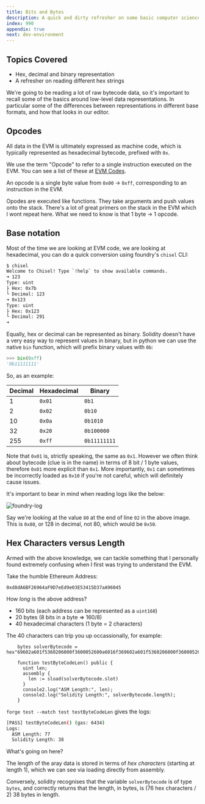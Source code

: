 ```yaml
---
title: Bits and Bytes
description: A quick and dirty refresher on some basic computer science concepts related to hex, bytes and memory.
index: 990
appendix: true
next: dev-environment
---
```


## Topics Covered

- Hex, decimal and binary representation
- A refresher on reading different hex strings

We're going to be reading a lot of raw bytecode data, so it's important to recall some of the basics around low-level data representations. In particular some of the differences between representations in different base formats, and how that looks in our editor.

## Opcodes

All data in the EVM is ultimately expressed as machine code, which is typically represented as hexadecimal bytecode, prefixed with `0x`.

We use the term "Opcode" to refer to a single instruction executed on the EVM. You can see a list of these at [EVM Codes](https://www.evm.codes/).

An opcode is a single byte value from `0x00` -> `0xff`, corresponding to an instruction in the EVM.

Opodes are executed like functions. They take arguments and push values onto the stack. There's a lot of great primers on the stack in the EVM which I wont repeat here. What we need to know is that 1 byte -> 1 opcode.

## Base notation

Most of the time we are looking at EVM code, we are looking at hexadecimal, you can do a quick conversion using foundry's `chisel` CLI:

```sh
$ chisel
Welcome to Chisel! Type `!help` to show available commands.
➜ 123
Type: uint
├ Hex: 0x7b
└ Decimal: 123
➜ 0x123
Type: uint
├ Hex: 0x123
└ Decimal: 291
➜
```

Equally, hex or decimal can be represented as binary. Solidity doesn't have a very easy way to represent values in binary, but in python we can use the native `bin` function, which will prefix binary values with `0b`:

```python
>>> bin(0xff)
'0b11111111'
```

So, as an example:

| Decimal | Hexadecimal | Binary       |
| ------- | ----------- | ------------ |
| 1       | `0x01`      | `0b1`        |
| 2       | `0x02`      | `0b10`       |
| 10      | `0x0a`      | `0b1010`     |
| 32      | `0x20`      | `0b100000`   |
| 255     | `0xff`      | `0b11111111` |

Note that `0x01` is, strictly speaking, the same as `0x1`. However we often think about bytecode (clue is in the name) in terms of 8 bit / 1 byte values, therefore `0x01` more explicit than `0x1`. More importantly, `0x1` can sometimes be incorrectly loaded as `0x10` if you're not careful, which will definitely cause issues.

It's important to bear in mind when reading logs like the below:

![foundry-log](/ybh/primer-1.png)

Say we're looking at the value `80` at the end of line `02` in the above image. This is `0x80`, or 128 in decimal, not 80, which would be `0x50`.

## Hex Characters versus Length

Armed with the above knowledge, we can tackle something that I personally found extremely confusing when I first was trying to understand the EVM.

Take the humble Ethereum Address:

`0xd8dA6BF26964aF9D7eEd9e03E53415D37aA96045`

How _long_ is the above address?

- 160 bits (each address can be represented as a `uint160`)
- 20 bytes (8 bits in a byte => 160/8)
- 40 hexadecimal characters (1 byte = 2 characters)

The 40 characters can trip you up occassionally, for example:

```solidity
    bytes solverBytecode = hex"69602a601f5360206000f3600052600a6016f369602a601f5360206000f3600052600a6016f3";

    function testByteCodeLen() public {
      uint len;
      assembly {
        len := sload(solverBytecode.slot)
      }
      console2.log("ASM Length:", len);
      console2.log("Solidity Length:", solverBytecode.length);
    }
```

`forge test --match test testByteCodeLen` gives the logs:

```sh
[PASS] testByteCodeLen() (gas: 6434)
Logs:
  ASM Length: 77
  Solidity Length: 38
```

What's going on here?

The length of the aray data is stored in terms of _hex characters_ (starting at length 1), which we can see via loading directly from assembly.

Conversely, solidity recognises that the variable `solverBytecode` is of type `bytes`, and correctly returns that the length, in bytes, is (76 hex characters / 2) 38 bytes in length.
